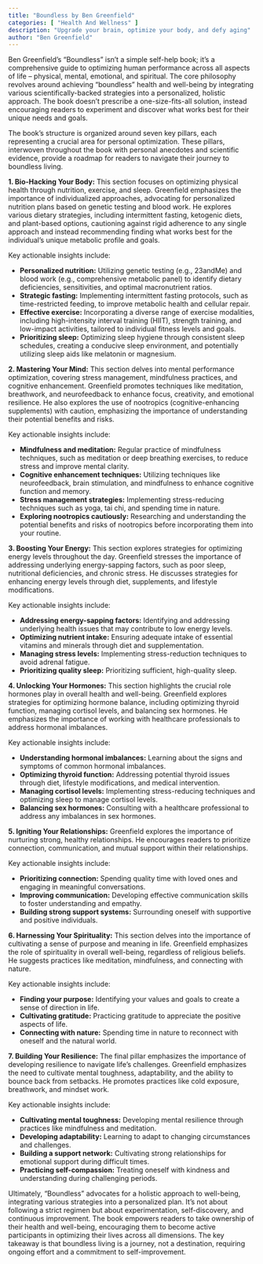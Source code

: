 ```yaml
---
title: "Boundless by Ben Greenfield"
categories: [ "Health And Wellness" ]
description: "Upgrade your brain, optimize your body, and defy aging"
author: "Ben Greenfield"
---
```

Ben Greenfield's "Boundless" isn't a simple self-help book; it's a comprehensive guide to optimizing human performance across all aspects of life – physical, mental, emotional, and spiritual.  The core philosophy revolves around achieving "boundless" health and well-being by integrating various scientifically-backed strategies into a personalized, holistic approach.  The book doesn't prescribe a one-size-fits-all solution, instead encouraging readers to experiment and discover what works best for their unique needs and goals.

The book's structure is organized around seven key pillars, each representing a crucial area for personal optimization.  These pillars, interwoven throughout the book with personal anecdotes and scientific evidence, provide a roadmap for readers to navigate their journey to boundless living.

**1.  Bio-Hacking Your Body:** This section focuses on optimizing physical health through nutrition, exercise, and sleep. Greenfield emphasizes the importance of individualized approaches, advocating for personalized nutrition plans based on genetic testing and blood work.  He explores various dietary strategies, including intermittent fasting, ketogenic diets, and plant-based options, cautioning against rigid adherence to any single approach and instead recommending finding what works best for the individual's unique metabolic profile and goals.

Key actionable insights include:

* **Personalized nutrition:**  Utilizing genetic testing (e.g., 23andMe) and blood work (e.g., comprehensive metabolic panel) to identify dietary deficiencies, sensitivities, and optimal macronutrient ratios.
* **Strategic fasting:** Implementing intermittent fasting protocols, such as time-restricted feeding, to improve metabolic health and cellular repair.
* **Effective exercise:** Incorporating a diverse range of exercise modalities, including high-intensity interval training (HIIT), strength training, and low-impact activities, tailored to individual fitness levels and goals.
* **Prioritizing sleep:**  Optimizing sleep hygiene through consistent sleep schedules, creating a conducive sleep environment, and potentially utilizing sleep aids like melatonin or magnesium.

**2.  Mastering Your Mind:**  This section delves into mental performance optimization, covering stress management, mindfulness practices, and cognitive enhancement.  Greenfield promotes techniques like meditation, breathwork, and neurofeedback to enhance focus, creativity, and emotional resilience.  He also explores the use of nootropics (cognitive-enhancing supplements) with caution, emphasizing the importance of understanding their potential benefits and risks.

Key actionable insights include:

* **Mindfulness and meditation:**  Regular practice of mindfulness techniques, such as meditation or deep breathing exercises, to reduce stress and improve mental clarity.
* **Cognitive enhancement techniques:**  Utilizing techniques like neurofeedback, brain stimulation, and mindfulness to enhance cognitive function and memory.
* **Stress management strategies:**  Implementing stress-reducing techniques such as yoga, tai chi, and spending time in nature.
* **Exploring nootropics cautiously:**  Researching and understanding the potential benefits and risks of nootropics before incorporating them into your routine.

**3.  Boosting Your Energy:** This section explores strategies for optimizing energy levels throughout the day.  Greenfield stresses the importance of addressing underlying energy-sapping factors, such as poor sleep, nutritional deficiencies, and chronic stress.  He discusses strategies for enhancing energy levels through diet, supplements, and lifestyle modifications.

Key actionable insights include:

* **Addressing energy-sapping factors:**  Identifying and addressing underlying health issues that may contribute to low energy levels.
* **Optimizing nutrient intake:**  Ensuring adequate intake of essential vitamins and minerals through diet and supplementation.
* **Managing stress levels:**  Implementing stress-reduction techniques to avoid adrenal fatigue.
* **Prioritizing quality sleep:**  Prioritizing sufficient, high-quality sleep.

**4.  Unlocking Your Hormones:**  This section highlights the crucial role hormones play in overall health and well-being. Greenfield explores strategies for optimizing hormone balance, including optimizing thyroid function, managing cortisol levels, and balancing sex hormones.  He emphasizes the importance of working with healthcare professionals to address hormonal imbalances.

Key actionable insights include:

* **Understanding hormonal imbalances:**  Learning about the signs and symptoms of common hormonal imbalances.
* **Optimizing thyroid function:**  Addressing potential thyroid issues through diet, lifestyle modifications, and medical intervention.
* **Managing cortisol levels:**  Implementing stress-reducing techniques and optimizing sleep to manage cortisol levels.
* **Balancing sex hormones:**  Consulting with a healthcare professional to address any imbalances in sex hormones.

**5.  Igniting Your Relationships:**  Greenfield explores the importance of nurturing strong, healthy relationships. He encourages readers to prioritize connection, communication, and mutual support within their relationships.

Key actionable insights include:

* **Prioritizing connection:**  Spending quality time with loved ones and engaging in meaningful conversations.
* **Improving communication:**  Developing effective communication skills to foster understanding and empathy.
* **Building strong support systems:**  Surrounding oneself with supportive and positive individuals.

**6.  Harnessing Your Spirituality:**  This section delves into the importance of cultivating a sense of purpose and meaning in life. Greenfield emphasizes the role of spirituality in overall well-being, regardless of religious beliefs. He suggests practices like meditation, mindfulness, and connecting with nature.

Key actionable insights include:

* **Finding your purpose:**  Identifying your values and goals to create a sense of direction in life.
* **Cultivating gratitude:**  Practicing gratitude to appreciate the positive aspects of life.
* **Connecting with nature:**  Spending time in nature to reconnect with oneself and the natural world.


**7.  Building Your Resilience:**  The final pillar emphasizes the importance of developing resilience to navigate life's challenges.  Greenfield emphasizes the need to cultivate mental toughness, adaptability, and the ability to bounce back from setbacks.  He promotes practices like cold exposure, breathwork, and mindset work.


Key actionable insights include:

* **Cultivating mental toughness:**  Developing mental resilience through practices like mindfulness and meditation.
* **Developing adaptability:**  Learning to adapt to changing circumstances and challenges.
* **Building a support network:**  Cultivating strong relationships for emotional support during difficult times.
* **Practicing self-compassion:**  Treating oneself with kindness and understanding during challenging periods.


Ultimately, "Boundless" advocates for a holistic approach to well-being, integrating various strategies into a personalized plan. It’s not about following a strict regimen but about experimentation, self-discovery, and continuous improvement.  The book empowers readers to take ownership of their health and well-being, encouraging them to become active participants in optimizing their lives across all dimensions.  The key takeaway is that boundless living is a journey, not a destination, requiring ongoing effort and a commitment to self-improvement.

